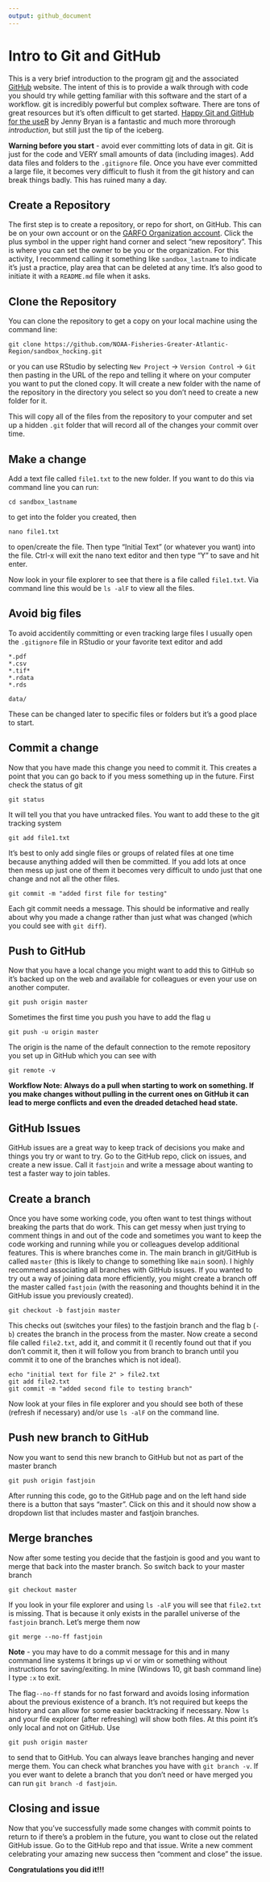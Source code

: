 ```yaml
---
output: github_document
---
```


<!-- README.md is generated from README.Rmd. Please edit that file -->

# Intro to Git and GitHub

This is a very brief introduction to the program [git](https://git-scm.com/) and the associated [GitHub](https://github.com/) website. The intent of this is to provide a walk through with code you should try while getting familiar with this software and the start of a workflow. git is incredibly powerful but complex software. There are tons of great resources but it's often difficult to get started. [Happy Git and GitHub for the useR](https://happygitwithr.com/) by Jenny Bryan is a fantastic and much more throrough *introduction*, but still just the tip of the iceberg.

**Warning before you start** - avoid ever committing lots of data in git. Git is just for the code and VERY small amounts of data (including images). Add data files and folders to the `.gitignore` file. Once you have ever committed a large file, it becomes very difficult to flush it from the git history and can break things badly. This has ruined many a day.

## Create a Repository

The first step is to create a repository, or repo for short, on GitHub. This can be on your own account or on the [GARFO Organization account](https://github.com/NOAA-Fisheries-Greater-Atlantic-Region). Click the plus symbol in the upper right hand corner and select "new repository". This is where you can set the owner to be you or the organization. For this activity, I recommend calling it something like `sandbox_lastname` to indicate it's just a practice, play area that can be deleted at any time. It's also good to initiate it with a `README.md` file when it asks.

## Clone the Repository

You can clone the repository to get a copy on your local machine using the command line:

```
git clone https://github.com/NOAA-Fisheries-Greater-Atlantic-Region/sandbox_hocking.git
```

or you can use RStudio by selecting `New Project` -> `Version Control` -> `Git` then pasting in the URL of the repo and telling it where on your computer you want to put the cloned copy. It will create a new folder with the name of the repository in the directory you select so you don't need to create a new folder for it.

This will copy all of the files from the repository to your computer and set up a hidden `.git` folder that will record all of the changes your commit over time.

## Make a change

Add a text file called `file1.txt` to the new folder. If you want to do this via command line you can run:

```
cd sandbox_lastname
```

to get into the folder you created, then

```
nano file1.txt
```

to open/create the file. Then type "Initial Text" (or whatever you want) into the file. Ctrl-x will exit the nano text editor and then type "Y" to save and hit enter.

Now look in your file explorer to see that there is a file called `file1.txt`. Via command line this would be `ls -alF` to view all the files. 

## Avoid big files

To avoid accidentily committing or even tracking large files I usually open the `.gitignore` file in RStudio or your favorite text editor and add

```
*.pdf
*.csv
*.tif*
*.rdata
*.rds

data/
```

These can be changed later to specific files or folders but it's a good place to start.

## Commit a change

Now that you have made this change you need to commit it. This creates a point that you can go back to if you mess something up in the future. First check the status of git

```
git status
```

It will tell you that you have untracked files. You want to add these to the git tracking system

```
git add file1.txt
```

It's best to only add single files or groups of related files at one time because anything added will then be committed. If you add lots at once then mess up just one of them it becomes very difficult to undo just that one change and not all the other files.

```
git commit -m "added first file for testing"
```

Each git commit needs a message. This should be informative and really about why you made a change rather than just what was changed (which you could see with `git diff`).

## Push to GitHub

Now that you have a local change you might want to add this to GitHub so it's backed up on the web and available for colleagues or even your use on another computer.

```
git push origin master
```

Sometimes the first time you push you have to add the flag u

```
git push -u origin master
```

The origin is the name of the default connection to the remote repository you set up in GitHub which you can see with

```
git remote -v
```

**Workflow Note: Always do a pull when starting to work on something. If you make changes without pulling in the current ones on GitHub it can lead to merge conflicts and even the dreaded detached head state.**

## GitHub Issues

GitHub issues are a great way to keep track of decisions you make and things you try or want to try. Go to the GitHub repo, click on issues, and create a new issue. Call it `fastjoin` and write a message about wanting to test a faster way to join tables.

## Create a branch

Once you have some working code, you often want to test things without breaking the parts that do work. This can get messy when just trying to comment things in and out of the code and sometimes you want to keep the code working and running while you or colleagues develop additional features. This is where branches come in. The main branch in git/GitHub is called `master` (this is likely to change to something like `main` soon). I highly recommend associating all branches with GitHub issues. If you wanted to try out a way of joining data more efficiently, you might create a branch off the master called `fastjoin` (with the reasoning and thoughts behind it in the GitHub issue you previously created).

```
git checkout -b fastjoin master
```

This checks out (switches your files) to the fastjoin branch and the flag b (`-b`) creates the branch in the process from the master. Now create a second file called `file2.txt`, add it, and commit it (I recently found out that if you don't commit it, then it will follow you from branch to branch until you commit it to one of the branches which is not ideal).

```
echo "initial text for file 2" > file2.txt
git add file2.txt
git commit -m "added second file to testing branch"
```

Now look at your files in file explorer and you should see both of these (refresh if necessary) and/or use `ls -alF` on the command line.

## Push new branch to GitHub

Now you want to send this new branch to GitHub but not as part of the master branch

```
git push origin fastjoin
```

After running this code, go to the GitHub page and on the left hand side there is a button that says "master". Click on this and it should now show a dropdown list that includes master and fastjoin branches.

## Merge branches

Now after some testing you decide that the fastjoin is good and you want to merge that back into the master branch. So switch back to your master branch

```
git checkout master
```

If you look in your file explorer and using `ls -alF` you will see that `file2.txt` is missing. That is because it only exists in the parallel universe of the `fastjoin` branch. Let's merge them now

```
git merge --no-ff fastjoin
```

**Note** - you may have to do a commit message for this and in many command line systems it brings up vi or vim or something without instructions for saving/exiting. In mine (Windows 10, git bash command line) I type `:x` to exit.

The flag`--no-ff` stands for no fast forward and avoids losing information about the previous existence of a branch. It's not required but keeps the history and can allow for some easier backtracking if necessary. Now `ls` and your file explorer (after refreshing) will show both files. At this point it's only local and not on GitHub. Use 

```
git push origin master
```

to send that to GitHub. You can always leave branches hanging and never merge them. You can check what branches you have with `git branch -v`. If you ever want to delete a branch that you don't need or have merged you can run `git branch -d fastjoin`. 

## Closing and issue

Now that you've successfully made some changes with commit points to return to if there's a problem in the future, you want to close out the related GitHub issue. Go to the GitHub repo and that issue. Write a new comment celebrating your amazing new success then "comment and close" the issue.

**Congratulations you did it!!!**






